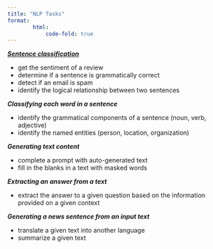 ```yaml
---
title: "NLP Tasks"
format:
        html:
            code-fold: true
---
```


***[Sentence classification](sentence_classification.qmd)***

* get the sentiment of a review
* determine if a sentence is grammatically correct
* detect if an email is spam
* identify the logical relationship between two sentences

***Classifying each word in a sentence***

* identify the grammatical components of a sentence (noun, verb, adjective)
* identify the named entities (person, location, organization)

***Generating text content***

* complete a prompt with auto-generated text
* fill in the blanks in a text with masked words

***Extracting an answer from a text***

* extract the answer to a given question based on the information provided on a given context

***Generating a news sentence from an input text***

* translate a given text into another language
* summarize a given text



